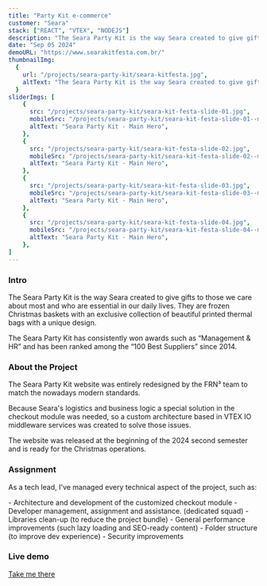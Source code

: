 ```yaml
---
title: "Party Kit e-commerce"
customer: "Seara"
stack: ["REACT", "VTEX", "NODEJS"]
description: "The Seara Party Kit is the way Seara created to give gifts to those we care about most and who are essential in our daily lives."
date: "Sep 05 2024"
demoURL: "https://www.searakitfesta.com.br/"
thumbnailImg:
  {
    url: "/projects/seara-party-kit/seara-kitfesta.jpg",
    altText: "The Seara Party Kit is the way Seara created to give gifts to those we care about most and who are essential in our daily lives",
  }
sliderImgs: [
    {
      src: "/projects/seara-party-kit/seara-kit-festa-slide-01.jpg",
      mobileSrc: "/projects/seara-party-kit/seara-kit-festa-slide-01--mobile.jpg",
      altText: "Seara Party Kit - Main Hero",
    },
    {
      src: "/projects/seara-party-kit/seara-kit-festa-slide-02.jpg",
      mobileSrc: "/projects/seara-party-kit/seara-kit-festa-slide-02--mobile.jpg",
      altText: "Seara Party Kit - Main Hero",
    },
    {
      src: "/projects/seara-party-kit/seara-kit-festa-slide-03.jpg",
      mobileSrc: "/projects/seara-party-kit/seara-kit-festa-slide-03--mobile.jpg",
      altText: "Seara Party Kit - Main Hero",
    },
    {
      src: "/projects/seara-party-kit/seara-kit-festa-slide-04.jpg",
      mobileSrc: "/projects/seara-party-kit/seara-kit-festa-slide-04--mobile.jpg",
      altText: "Seara Party Kit - Main Hero",
    },
]
---
```


### Intro
The Seara Party Kit is the way Seara created to give gifts to those we care about most and who are essential in our daily lives. They are frozen Christmas baskets with an exclusive collection of beautiful printed thermal bags with a unique design.

The Seara Party Kit has consistently won awards such as “Management & HR” and has been ranked among the “100 Best Suppliers” since 2014.

### About the Project
The Seara Party Kit website was entirely redesigned by the FRN³ team to match the nowadays modern standards.

Because Seara's logistics and business logic a special solution in the checkout module was needed, so a custom architecture based in VTEX IO middleware services was created to solve those issues.

The website was released at the beginning of the 2024 second semester and is ready for the Christmas operations.

### Assignment
As a tech lead, I've managed every technical aspect of the project, such as:

<div class="text-sm">
- Architecture and development of the customized checkout module
- Developer management, assignment and assistance. (dedicated squad)
- Libraries clean-up (to reduce the project bundle)
- General performance improvements (such lazy loading and SEO-ready content)
- Folder structure (to improve dev experience)
- Security improvements
</div>

### Live demo
<a href="https://www.searakitfesta.com.br/" target="_blank" rel="external">Take me there</a>